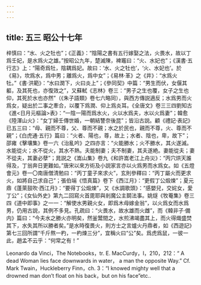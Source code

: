 ```yaml
---
---
---
```

title: 五三 昭公十七年
---




梓慎曰：“水、火之牡也”；《正義》：“陰陽之書有五行嫁娶之法，火畏水，故以丁爲壬妃，是水爲火之雄。”按昭公九年，楚滅陳，裨竈曰：“火、水妃也”；《漢書·五行志》上：“陽奇爲牡，陰耦爲妃。故曰：‘水、火之牡也’，‘火、水妃也’。於《易》，坎爲水，爲中男；離爲火，爲中女”；《易林·革》之《井》：“水爲火牡。”《書·洪範》：“水曰潤下，火曰炎上”；《參同契》中篇：“男生而伏，女偃其軀，及其死也，亦復效之”，又蘇軾《志林》卷三：“男子之生也覆，女子之生也仰，其死於水也亦然”（《朱子語類》卷七六略同），與西方傳説適反；水爲男而火爲女，疑出於二事之牽合，以覆下爲潤、仰上爲炎耳。《全唐文》卷三三四劉知古《進<日月元樞論>表》：“一陰一陽而爲水火，火以水爲夫，水以火爲妻”；韓愈《陸渾山火》：“女丁婦壬傳世婚，一朝結讐奈後昆”；皆沿古説。顧《禮記·表記》已五三曰：“母、親而不尊，父、尊而不親；水之於民也，親而不尊，火、尊而不親”；《白虎通·五行》篇曰：“火者、陽也，尊，故上；水者、陰也，卑，故下”；邵雍《擊壤集》卷一六《治亂吟》之四亦言：“火能勝水；火不勝水，其火遂滅。水能從火；水不從火，其水不熱。夫能制妻；夫不制妻，其夫遂絶。妻能從夫；妻不從夫，其妻必孽”；晁説之《嵩山集》卷九《和許嵩老江上舟災》：“丙穴烘天誰得及，丁翁奔日更難如。”唐宋以來方術及小説家言亦以火爲男而水爲女。如《五燈會元》卷一〇南唐僧清勉曰：“丙丁童子來求火”，玄則參釋曰：“丙丁屬火而更求火，如將自己求自己”；張伯端《悟真篇》卷下《西江月》：“更假丁公煅煉”；夏元鼎《蓬萊鼓吹·西江月》：“要得丁公煅煉”，又《水調歌頭》：“感嬰兒，交姹女，愛丁公”；《女仙外史》第九二回寫火首毘耶與剎魔公主鬬法事。姚燧《牧菴集》卷三四《道中即事》之一一：“解使水男親火女，即爲木母嫁金翁”，以火爲女而水爲男，仍用古説，其例不多見。孔疏曰：“火畏水，故水雄而火雌”，而《韓非子·備内》篇曰：“今夫水之勝火亦明矣，然釜鬵間之，水煎沸竭盡其上，而火得熾盛焚其下，水失其所以勝者矣。”是水時復畏火，則方士之言爐火丹鼎者，如《西遊記》 第七三回所謂“千斤熬一杓，一杓煉三分”，宜稱火曰“公”矣。爲虎爲鼠，一彼一此，趙孟不云乎：“何常之有！”

Leonardo da Vinci，The Notebooks，tr. E. MacCurdy，I，210，212：“ A dead Woman lies face downwards in water， a man the opposite Way.” Cf. Mark Twain，Huckleberry Finn，ch. 3：“I knowed mighty well that a drowned man don’t float on his back，but on his face”etc..